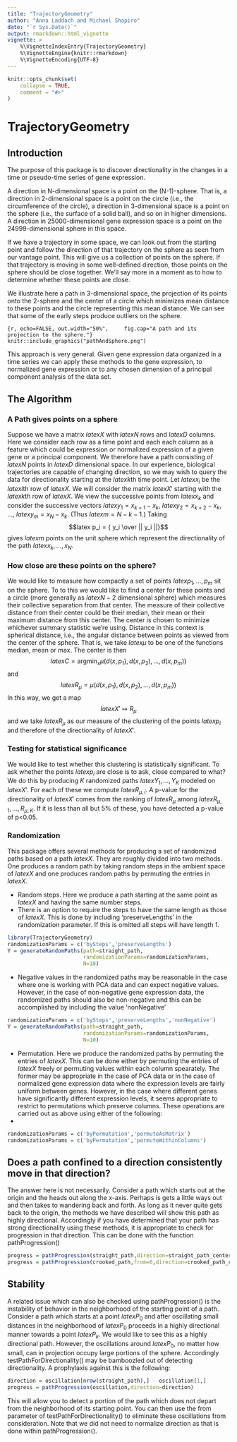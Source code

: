```yaml
---
title: "TrajectoryGeometry"
author: "Anna Laddach and Michael Shapiro"
date: "`r Sys.Date()`"
output: rmarkdown::html_vignette
vignette: >
    %\VignetteIndexEntry{TrajectoryGeometry}
    %\VignetteEngine{knitr::rmarkdown}
    %\VignetteEncoding{UTF-8}
---
```


```r
knitr::opts_chunk$set(
    collapse = TRUE,
    comment = "#>"
)
```
# TrajectoryGeometry

## Introduction

The purpose of this package is to discover directionality in the
changes in a time or pseudo-time series of gene expression.  

A direction in N-dimensional space is a point on the (N-1)-sphere.
That is, a direction in 2-dimensional space is a point on the circle
(i.e., the circumference of the circle), a direction in 3-dimensional
space is a point on the sphere (i.e., the surface of a solid ball),
and so on in higher dimensions. A direction in 25000-dimensional gene
expression space is a point on the 24999-dimensional sphere in this
space.

If we have a trajectory in some space, we can look out from the
starting point and follow the direction of that trajectory on the
sphere as seen from our vantage point.  This will give us a collection
of points on the sphere.  If that trajectory is moving in some
well-defined direction, those points on the sphere should be close
together.  We'll say more in a moment as to how to determine whether
these points are close.

We illustrate here a path in 3-dimensional space, the projection of
its points onto the 2-sphere and the center of a circle which
minimizes mean distance to these points and the circle representing
this mean distance.  We can see that some of the early steps produce
outliers on the sphere.


```{r, echo=FALSE, out.width="50%",
    fig.cap="A path and its projection to the sphere."}
knitr::include_graphics("pathAndSphere.png")
```

This approach is very general.  Given gene expression data organized
in a time series we can apply these methods to the gene expression, to
normalized gene expression or to any chosen dimension of a principal
component analysis of the data set.

## The Algorithm

### A Path gives points on a sphere

Suppose we have a matrix $latex X$ with $latex N$ rows and $latex D$
columns. Here we consider each row as a time point and each each
column as a feature which could be expression or normalized expression
of a given gene or a principal component.  We therefore have a
path consisting of $latex N$ points in $latex D$ dimensional space.
In our experience, biological trajectories are capable of changing
direction, so we may wish to query the data for directionality
starting at the $latex k$th time point.  Let $latex x_i$ be the $latex
i$th row of $latex X$.  We will consider the matrix $latex X'$
starting with the $latex k$th row of $latex X$. We view the successive
points from $latex x_k$ and consider the successive vectors $latex
y_1=x_{k+1} - x_k$, $latex y_2=x_{k+2} - x_k$, ..., $latex y_m=x_{N} -
x_k$.  (Thus $latex m = N - k - 1$.)  Taking $$latex p_i = { y_i \over
|| y_i ||}$$ gives $latex m$ points on the unit sphere which represent
the directionality of the path $latex x_k, \dots, x_N$.

### How close are these points on the sphere?

We would like to measure how compactly a set of points $latex
p_1,\dots,p_m$ sit on the sphere.  To to this we would like to find a
center for these points and a circle (more generally as $latex N-2$
dimensional sphere) which measures their collective
separation from that center.  The measure of their collective distance
from their center could be their median, their mean or their maximum
distance from this center.  The center is chosen to minimize whichever
summary statistic we're using.  Distance in this context is spherical
distance, i.e., the angular distance between points as viewed from the
center of the sphere.  That is, we take $latex \mu$ to be one of the
functions median, mean or max.  The center is then
$$latex C = {\mathrm{argmin}}_x
\mu(d(x,p_1),d(x,p_2),\dots,d(x,p_m))$$
and
$$latex R_\mu = \mu(d(x,p_1),d(x,p_2),\dots,d(x,p_m))$$
In this way, we get a map
$$latex X' \mapsto R_\mu $$
and we take $latex R_\mu$ as our measure of the clustering of the
points $latex p_i$ and therefore of the directionality of $latex X'$.

### Testing for statistical significance

We would like to test whether this clustering is statistically
significant.  To ask whether the points $latex p_i$ are close is to
ask, close compared to what?  We do this by producing $K$ randomized paths
$latex Y_1, \dots, Y_K$ modeled on $latex X'$.  For each of these we
compute $latex R_{\mu,i}$.  A p-value for the directionality of $latex
X'$ comes from the ranking of $latex R_\mu$ among $latex R_{\mu,1},
\dots, R_{\mu,K}$.  If it is less than all but 5% of these, you have
detected a p-value of p<0.05.

### Randomization

This package offers several methods for producing a set of randomized
paths based on a path $latex X$.  They are roughly divided into two
methods.  One produces a random path by taking random steps in the
ambient space of $latex X$  and one produces random paths by permuting
the entries in $latex X$.

* Random steps.  Here we produce a path starting at the same point as
$latex X$ and having the same number steps.  
* There is an option to require the steps to have the same length as
those of $latex X$.  This is done by including 'preserveLengths' in
the randomization parameter.  If this is omitted all steps will have
length 1.
```r
library(TrajectoryGeometry)
randomizationParams = c('bySteps','preserveLengths')
Y = generateRandomPaths(path=straight_path,
                        randomizationParams=randomizationParams,
                        N=10)
```
* Negative values in the randomized paths may be reasonable in the
case where one is working with PCA data and can expect negative
values. However, in the case of non-negative gene expression data,
the randomized paths should also be non-negative and this can be
accomplished by including the value 'nonNegative'
```r
randomizationParams = c('bySteps','preserveLengths','nonNegative')
Y = generateRandomPaths(path=straight_path,
                        randomizationParams=randomizationParams,
                        N=10)
```
* Permutation.  Here we produce the randomized paths by permuting the
entries of $latex X$.  This can be done either by permuting the
entries of $latex X$ freely or permuting values within each column
spearately.  The former may be appropriate in the case of PCA data
or in the case of normalized gene expression data where the
expression levels are fairly uniform between genes.  However, in the
case where different genes have significantly different expression
levels, it seems appropriate to restrict to permutations which
preserve columns.  These operations are carried out as above using
either of the following:
*
```r
randomizationParams = c('byPermutation','permuteAsMatrix')
randomizationParams = c('byPermutation','permuteWithinColumns')
```

## Does a path confined to a direction consistently move in that direction?

The answer here is not necessarily.  Consider a path which starts out
at the origin and the heads out along the x-axis.  Perhaps is gets a
little ways out and then takes to wandering back and forth.  As long
as it never quite gets back to the origin, the methods we have
described will show this path as highly directional.  Accordingly if
you have determined that your path has strong directionality using
these methods, it is appropriate to check for progression in that
direction. This can be done with the function pathProgression()
```r
progress = pathProgression(straight_path,direction=straight_path_center)
progress = pathProgression(crooked_path,from=6,direction=crooked_path_center)
```
## Stability

A related issue which can also be checked using pathProgression() is
the instability of behavior in the neighborhood of the starting point
of a path.  Consider a path which starts at a point $latex P_0$ and
after oscillating small distances in the neighborhood of $latex P_0$
proceeds in a highly directional manner towards a point $latex P_k$.
We would like to see this as a highly directional path.  However, the
oscillations around $latex P_0$, no matter how small, can in
projection occupy large portions of the sphere.  Accordingly
testPathForDirectionality() may be bamboozled out of detecting
directionality.  A prophylaxis against this is the following:
```r
direction = oscillation[nrow(straight_path),] - oscillation[1,]
progress = pathProgression(oscillation,direction=direction)
```
This will allow you to detect a portion of the path which does not
depart from the neighborhood of its starting point. You can then use
the from parameter of testPathForDirectionality() to eliminate these
oscillations from consideration.  Note that we did not need to
normalize direction as that is done within pathProgression().
